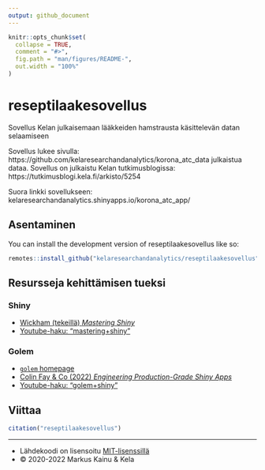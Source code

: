 ```yaml
---
output: github_document
---
```


<!-- README.md is generated from README.Rmd. Please edit that file -->

```r
knitr::opts_chunk$set(
  collapse = TRUE,
  comment = "#>",
  fig.path = "man/figures/README-",
  out.width = "100%"
)
```

# reseptilaakesovellus

<!-- badges: start -->
<!-- badges: end -->

Sovellus Kelan julkaisemaan lääkkeiden hamstrausta käsittelevän datan selaamiseen

Sovellus lukee sivulla: https://github.com/kelaresearchandanalytics/korona_atc_data julkaistua dataa. Sovellus on julkaistu Kelan tutkimusblogissa: https://tutkimusblogi.kela.fi/arkisto/5254

Suora linkki sovellukseen: kelaresearchandanalytics.shinyapps.io/korona_atc_app/


## Asentaminen

You can install the development version of reseptilaakesovellus like so:

``` r
remotes::install_github("kelaresearchandanalytics/reseptilaakesovellus")
```

## Resursseja kehittämisen tueksi

### Shiny

- [Wickham (tekeillä) *Mastering Shiny*](https://mastering-shiny.org/)
- [Youtube-haku: "mastering+shiny"](https://www.youtube.com/results?search_query=mastering+shiny)

### Golem

- [`golem` homepage](https://thinkr-open.github.io/golem/)
- [Colin Fay & Co (2022) *Engineering Production-Grade Shiny Apps*](https://engineering-shiny.org/)
- [Youtube-haku: "golem+shiny"](https://www.youtube.com/results?search_query=golem+shiny)


## Viittaa

```r
citation("reseptilaakesovellus")
```




***

- Lähdekoodi on lisensoitu [MIT-lisenssillä](https://opensource.org/licenses/MIT)
- &#169; 2020-2022 Markus Kainu & Kela

